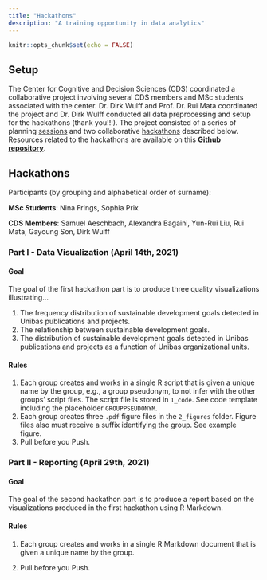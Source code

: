 ```yaml
---
title: "Hackathons"
description: "A training opportunity in data analytics"
---
```


```r
knitr::opts_chunk$set(echo = FALSE)
```

## Setup

The Center for Cognitive and Decision Sciences (CDS) coordinated a collaborative project involving several CDS members and MSc students associated with the center. Dr. Dirk Wulff and Prof. Dr. Rui Mata coordinated the project and Dr. Dirk Wulff conducted all data preprocessing and setup for the hackathons (thank you!!!). The project consisted of a series of planning [sessions](https://psychologie.unibas.ch/de/fakultaet/abteilungen/cognitive-and-decision-sciences-305/events/) and two collaborative [hackathons](hackathon.html) described below. Resources related to the hackathons are available on this <a href="https://github.com/cdsbasel/SDG_hackathon"><b>Github repository</b></a>. 

## Hackathons 

Participants (by grouping and alphabetical order of surname):

**MSc Students**: Nina Frings, Sophia Prix

**CDS Members**: Samuel Aeschbach, Alexandra Bagaini, Yun-Rui Liu, Rui Mata, Gayoung Son, Dirk Wulff

### Part I - Data Visualization (April 14th, 2021)

#### Goal

The goal of the first hackathon part is to produce three quality visualizations illustrating...

1. The frequency distribution of sustainable development goals detected in Unibas publications and projects. 
2. The relationship between sustainable development goals. 
3. The distribution of sustainable development goals detected in Unibas publications and projects as a function of Unibas organizational units. 

#### Rules

1. Each group creates and works in a single R script that is given a unique name by the group, e.g., a group pseudonym, to not infer with the other groups' script files. The script file is stored in `1_code`. See code template including the placeholder `GROUPPSEUDONYM`.
2. Each group creates three `.pdf` figure files in the `2_figures` folder. Figure files also must receive a suffix identifying the group. See example figure. 
3. Pull before you Push.

### Part II - Reporting (April 29th, 2021)

#### Goal

The goal of the second hackathon part is to produce a report based on the visualizations produced in the first hackathon using R Markdown. 

#### Rules

1. Each group creates and works in a single R Markdown document that is given a unique name by the group. 

2. Pull before you Push.

